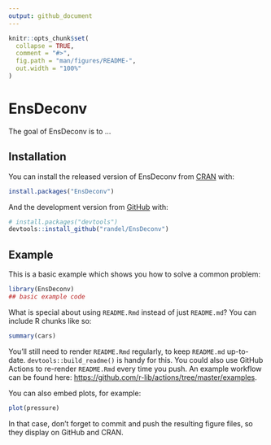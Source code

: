 ```yaml
---
output: github_document
---
```


<!-- README.md is generated from README.Rmd. Please edit that file -->

```r
knitr::opts_chunk$set(
  collapse = TRUE,
  comment = "#>",
  fig.path = "man/figures/README-",
  out.width = "100%"
)
```

# EnsDeconv

<!-- badges: start -->
<!-- badges: end -->

The goal of EnsDeconv is to ...

## Installation

You can install the released version of EnsDeconv from [CRAN](https://CRAN.R-project.org) with:

``` r
install.packages("EnsDeconv")
```

And the development version from [GitHub](https://github.com/) with:

``` r
# install.packages("devtools")
devtools::install_github("randel/EnsDeconv")
```
## Example

This is a basic example which shows you how to solve a common problem:

```r
library(EnsDeconv)
## basic example code
```

What is special about using `README.Rmd` instead of just `README.md`? You can include R chunks like so:

```r
summary(cars)
```

You'll still need to render `README.Rmd` regularly, to keep `README.md` up-to-date. `devtools::build_readme()` is handy for this. You could also use GitHub Actions to re-render `README.Rmd` every time you push. An example workflow can be found here: <https://github.com/r-lib/actions/tree/master/examples>.

You can also embed plots, for example:

```r
plot(pressure)
```

In that case, don't forget to commit and push the resulting figure files, so they display on GitHub and CRAN.

